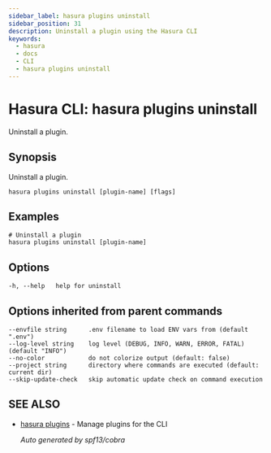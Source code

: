 ```yaml
---
sidebar_label: hasura plugins uninstall
sidebar_position: 31
description: Uninstall a plugin using the Hasura CLI
keywords:
  - hasura
  - docs
  - CLI
  - hasura plugins uninstall
---
```


# Hasura CLI: hasura plugins uninstall

Uninstall a plugin.

## Synopsis

Uninstall a plugin.

```
hasura plugins uninstall [plugin-name] [flags]
```

## Examples

```
# Uninstall a plugin
hasura plugins uninstall [plugin-name]
```

## Options

```
-h, --help   help for uninstall
```

## Options inherited from parent commands

```
--envfile string      .env filename to load ENV vars from (default ".env")
--log-level string    log level (DEBUG, INFO, WARN, ERROR, FATAL) (default "INFO")
--no-color            do not colorize output (default: false)
--project string      directory where commands are executed (default: current dir)
--skip-update-check   skip automatic update check on command execution
```

## SEE ALSO

- [hasura plugins](/graphql/core/hasura-cli/hasura_plugins.mdx) - Manage plugins for the CLI

  _Auto generated by spf13/cobra_
